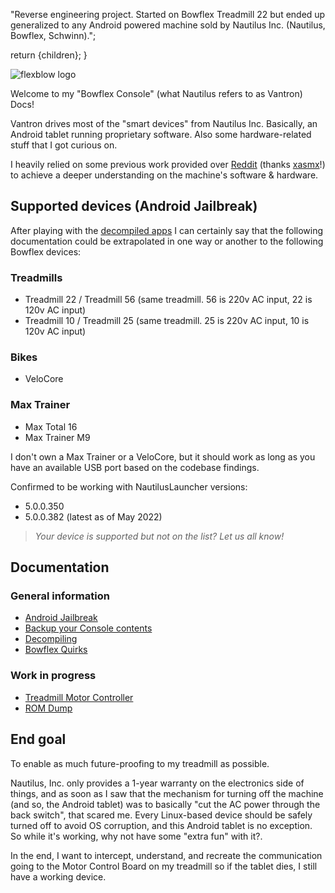 
  "Reverse engineering project. Started on Bowflex Treadmill 22 but ended up generalized to any Android powered machine sold by Nautilus Inc. (Nautilus, Bowflex, Schwinn).";


  return <BaseProject title={title} description={description} imgSrc={imgSrc} imgAlt={imgAlt} pubDate={pubDate}>{children}</BaseProject>;
}

<Image src={HeaderImage} alt="flexblow logo" format="webp" width={800} />

Welcome to my "Bowflex Console" (what Nautilus refers to as Vantron) Docs!

Vantron drives most of the "smart devices" from Nautilus Inc. Basically, an Android tablet running proprietary software. Also some hardware-related stuff that I got curious on.
  
I heavily relied on some previous work provided over [Reddit](https://www.reddit.com/r/Bowflex/comments/mi8wdo/unlocking_bowflex_velocore/) (thanks [xasmx](https://www.reddit.com/user/xasmx/)!) to achieve a deeper understanding on the machine's software & hardware.
  
## Supported devices (Android Jailbreak)

After playing with the <a href="/projects/fl3xbl0w/decompiling" target="_self">decompiled apps</a> I can certainly say that the following documentation could be extrapolated in one way or another to the following Bowflex devices:

### Treadmills

- Treadmill 22 / Treadmill 56 (same treadmill. 56 is 220v AC input, 22 is 120v AC input)
- Treadmill 10 / Treadmill 25 (same treadmill. 25 is 220v AC input, 10 is 120v AC input)

### Bikes

- VeloCore

### Max Trainer

- Max Total 16
- Max Trainer M9

I don't own a Max Trainer or a VeloCore, but it should work as long as you have an available USB port based on the codebase findings.

Confirmed to be working with NautilusLauncher versions:

- 5.0.0.350
- 5.0.0.382 (latest as of May 2022)

> _Your device is supported but not on the list? Let us all know!_

## Documentation

### General information

- <a href="/projects/fl3xbl0w/jailbreak" target="_self">Android Jailbreak</a>
- <a href="/projects/fl3xbl0w/backup" target="_self">Backup your Console contents</a>
- <a href="/projects/fl3xbl0w/decompiling" target="_self">Decompiling</a>
- <a href="/projects/fl3xbl0w/quirks" target="_self">Bowflex Quirks</a>

### Work in progress

- <a href="/projects/fl3xbl0w/treadmotor" target="_self">Treadmill Motor Controller</a>
- <a href="/projects/fl3xbl0w/romdump" target="_self">ROM Dump</a>

## End goal

To enable as much future-proofing to my treadmill as possible.

Nautilus, Inc. only provides a 1-year warranty on the electronics side of things, and as soon as I saw that the mechanism for turning off the machine (and so, the Android tablet) was to basically "cut the AC power through the back switch", that scared me. Every Linux-based device should be safely turned off to avoid OS corruption, and this Android tablet is no exception. So while it's working, why not have some "extra fun" with it?.

In the end, I want to intercept, understand, and recreate the communication going to the Motor Control Board on my treadmill so if the tablet dies, I still have a working device.
